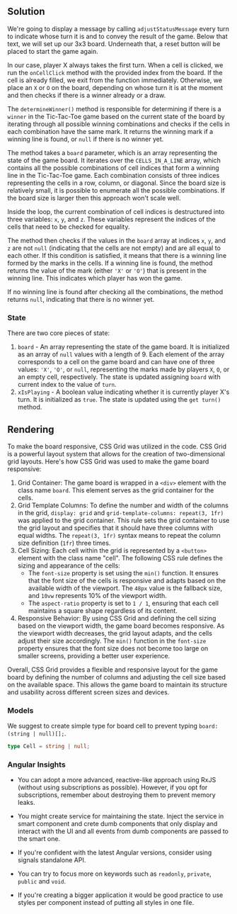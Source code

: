 
## Solution

We're going to display a message by calling `adjustStatusMessage` every turn to indicate whose turn it is and to convey
the result of the game. Below that text, we will set up our 3x3 board. Underneath that, a reset button will be placed
to start the game again.

In our case, player X always takes the first turn. When a cell is clicked, we run the `onCellClick` method with the
provided index from the board. If the cell is already filled, we exit from the function immediately. Otherwise,
we place an `X` or `O` on the board, depending on whose turn it is at the moment and then checks if there is a winner
already or a draw.

The `determineWinner()` method is responsible for determining if there is a `winner` in the Tic-Tac-Toe game based on
the current state of the board by iterating through all possible winning combinations and checks if the cells in each
combination have the same mark. It returns the winning mark if a winning line is found, or `null` if there is no winner
yet.

The method takes a `board` parameter, which is an array representing the state of the game board. It iterates over
the `CELLS_IN_A_LINE` array, which contains all the possible combinations of cell indices that form a winning line in
the Tic-Tac-Toe game. Each combination consists of three indices representing the cells in a row, column, or diagonal.
Since the board size is relatively small, it is possible to enumerate all the possible combinations. If the board size
is larger then this approach won't scale well.

Inside the loop, the current combination of cell indices is destructured into three variables: `x`, `y`, and `z`.
These variables represent the indices of the cells that need to be checked for equality.

The method then checks if the values in the `board` array at indices `x`, `y`, and `z` are not `null` (indicating
that the cells are not empty) and are all equal to each other. If this condition is satisfied, it means that there is
a winning line formed by the marks in the cells. If a winning line is found, the method returns the value of the mark
(either `'X'` or `'O'`) that is present in the winning line. This indicates which player has won the game.

If no winning line is found after checking all the combinations, the method returns `null`, indicating that there is no winner yet.

### State

There are two core pieces of state:

1. `board` - An array representing the state of the game board. It is initialized as an array of `null` values with a
 length of 9. Each element of the array corresponds to a cell on the game board and can have one of three values: `'X'`,
  `'O'`, or `null`, representing the marks made by players `X`, `O`, or an empty cell, respectively. The state is updated
  assigning `board` with current index to the value of `turn`.
1. `xIsPlaying` - A boolean value indicating whether it is currently player X's turn. It is initialized as `true`. The
 state is updated using the `get turn()` method.

## Rendering

To make the board responsive, CSS Grid was utilized in the code. CSS Grid is a powerful layout system that allows for the creation of two-dimensional grid layouts. Here's how CSS Grid was used to make the game board responsive:

1. Grid Container: The game board is wrapped in a `<div>` element with the class name `board`. This element serves as the grid container for the cells.
1. Grid Template Columns: To define the number and width of the columns in the grid, `display: grid` and `grid-template-columns: repeat(3, 1fr)` was applied to the grid container. This rule sets the grid container to use the grid layout and specifies that it should have three columns with equal widths. The `repeat(3, 1fr)` syntax means to repeat the column size definition (`1fr`) three times.
1. Cell Sizing: Each cell within the grid is represented by a `<button>` element with the class name "cell". The following CSS rule defines the sizing and appearance of the cells:
   - The `font-size` property is set using the `min()` function. It ensures that the font size of the cells is responsive and adapts based on the available width of the viewport. The `48px` value is the fallback size, and `10vw` represents 10% of the viewport width.
   - The `aspect-ratio` property is set to `1 / 1`, ensuring that each cell maintains a square shape regardless of its content.
1. Responsive Behavior: By using CSS Grid and defining the cell sizing based on the viewport width, the game board becomes responsive. As the viewport width decreases, the grid layout adapts, and the cells adjust their size accordingly. The `min()` function in the `font-size` property ensures that the font size does not become too large on smaller screens, providing a better user experience.

Overall, CSS Grid provides a flexible and responsive layout for the game board by defining the number of columns and adjusting the cell size based on the available space. This allows the game board to maintain its structure and usability across different screen sizes and devices.

### Models

We suggest to create simple type for board cell to prevent typing `board: (string | null)[];`.

```typescript
type Cell = string | null;
```

### Angular Insights

- You can adopt a more advanced, reactive-like approach using RxJS (without using subscriptions as possible).
However, if you opt for subscriptions, remember about destroying them to prevent memory leaks.

- You might create service for maintaining the state. Inject the service in smart component and crete dumb components
that only display and interact with the UI and all events from dumb components are passed to the smart one.

- If you're confident with the latest Angular versions, consider using signals standalone API.

- You can try to focus more on keywords such as `readonly`, `private`, `public` and `void`.

- If you're creating a bigger application it would be good practice to use styles per component instead of putting all
styles in one file.

<TestCases />
<A11y />
